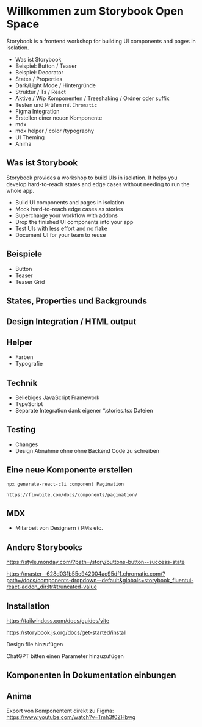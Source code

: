 

# Willkommen zum Storybook Open Space

Storybook is a frontend workshop for building UI components and pages in isolation.

* Was ist Storybook
* Beispiel: Button / Teaser
* Beispiel: Decorator
* States / Properties
* Dark/Light Mode / Hintergründe
* Struktur / Ts / React
* Aktive / Wip Komponenten / Treeshaking / Ordner oder suffix
* Testen und Prüfen mit `Chromatic`
* Figma Integration
* Erstellen einer neuen Komponente
* mdx
* mdx helper / color /typography
* UI Theming
* Anima

## Was ist Storybook

Storybook provides a workshop to build UIs in isolation. It helps you develop hard-to-reach states and edge cases without needing to run the whole app.

* Build UI components and pages in isolation
* Mock hard-to-reach edge cases as stories
* Supercharge your workflow with addons
* Drop the finished UI components into your app
* Test UIs with less effort and no flake
* Document UI for your team to reuse

## Beispiele

* Button
* Teaser
* Teaser Grid

## States, Properties und Backgrounds

## Design Integration / HTML output

## Helper

* Farben
* Typografie

## Technik

* Beliebiges JavaScript Framework
* TypeScript
* Separate Integration dank eigener *.stories.tsx Dateien

## Testing

* Changes
* Design Abnahme ohne ohne Backend Code zu schreiben

## Eine neue Komponente erstellen

`npx generate-react-cli component Pagination`

`https://flowbite.com/docs/components/pagination/`

## MDX

* Mitarbeit von Designern / PMs etc.

## Andere Storybooks

https://style.monday.com/?path=/story/buttons-button--success-state

https://master--628d031b55e942004ac95df1.chromatic.com/?path=/docs/components-dropdown--default&globals=storybook_fluentui-react-addon_dir:ltr#truncated-value

## Installation

https://tailwindcss.com/docs/guides/vite

https://storybook.js.org/docs/get-started/install

Design file hinzufügen

ChatGPT bitten einen Parameter hinzuzufügen

## Komponenten in Dokumentation einbungen

<Canvas of={ButtonStories.Default} />

## Anima

Export von Komponentent direkt zu Figma:
https://www.youtube.com/watch?v=Tmh3f0ZHbwg